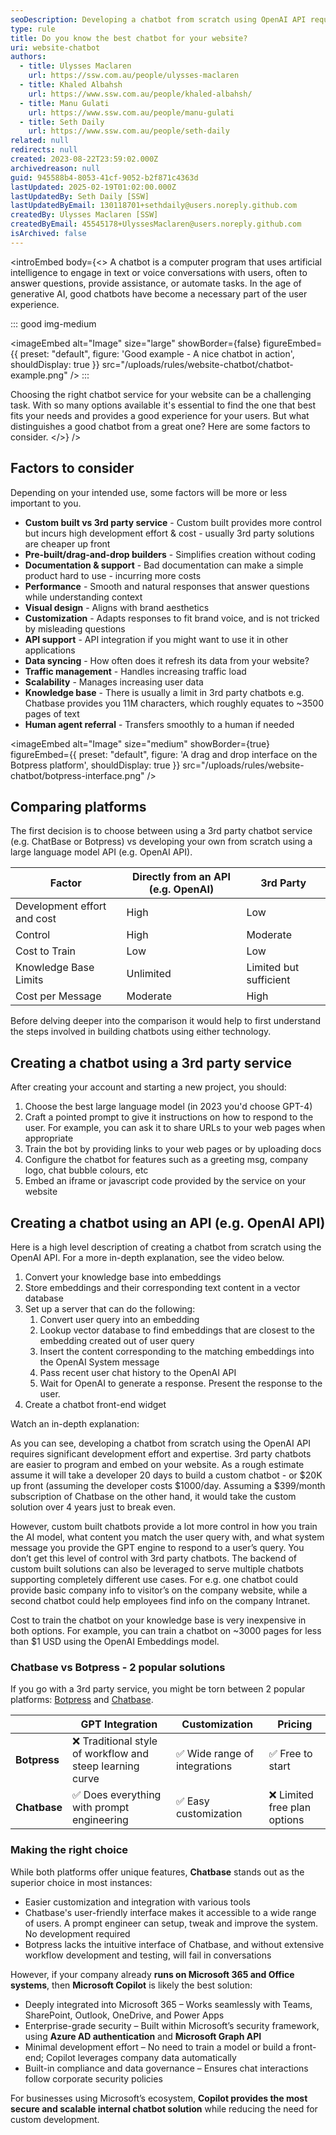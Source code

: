 ```yaml
---
seoDescription: Developing a chatbot from scratch using OpenAI API requires significant expertise and upfront costs. Compare options with Chatbase, Botpress, or build your own custom solution for more control over AI model training and system messages.
type: rule
title: Do you know the best chatbot for your website?
uri: website-chatbot
authors:
  - title: Ulysses Maclaren
    url: https://ssw.com.au/people/ulysses-maclaren
  - title: Khaled Albahsh
    url: https://www.ssw.com.au/people/khaled-albahsh/
  - title: Manu Gulati
    url: https://www.ssw.com.au/people/manu-gulati
  - title: Seth Daily
    url: https://www.ssw.com.au/people/seth-daily
related: null
redirects: null
created: 2023-08-22T23:59:02.000Z
archivedreason: null
guid: 945588b4-8053-41cf-9052-b2f871c4363d
lastUpdated: 2025-02-19T01:02:00.000Z
lastUpdatedBy: Seth Daily [SSW]
lastUpdatedByEmail: 130118701+sethdaily@users.noreply.github.com
createdBy: Ulysses Maclaren [SSW]
createdByEmail: 45545178+UlyssesMaclaren@users.noreply.github.com
isArchived: false
---
```


<introEmbed
  body={<>
A chatbot is a computer program that uses artificial intelligence to engage in text or voice conversations with users, often to answer questions, provide assistance, or automate tasks. In the age of generative AI, good chatbots have become a necessary part of the user experience.

::: good img-medium

<imageEmbed
  alt="Image"
  size="large"
  showBorder={false}
  figureEmbed={{
    preset: "default",
    figure: 'Good example - A nice chatbot in action',
    shouldDisplay: true
  }}
  src="/uploads/rules/website-chatbot/chatbot-example.png"
/>
:::

Choosing the right chatbot service for your website can be a challenging task. With so many options available it's essential to find the one that best fits your needs and provides a good experience for your users. But what distinguishes a good chatbot from a great one? Here are some factors to consider.
  </>}
/>
## Factors to consider

Depending on your intended use, some factors will be more or less important to you.

* **Custom built vs 3rd party service** - Custom built provides more control but incurs high development effort & cost - usually 3rd party solutions are cheaper up front
* **Pre-built/drag-and-drop builders** - Simplifies creation without coding
* **Documentation & support** - Bad documentation can make a simple product hard to use - incurring more costs
* **Performance** - Smooth and natural responses that answer questions while understanding context
* **Visual design** - Aligns with brand aesthetics
* **Customization** - Adapts responses to fit brand voice, and is not tricked by misleading questions
* **API support** - API integration if you might want to use it in other applications
* **Data syncing** - How often does it refresh its data from your website?
* **Traffic management** - Handles increasing traffic load
* **Scalability** - Manages increasing user data
* **Knowledge base** - There is usually a limit in 3rd party chatbots e.g. Chatbase provides you 11M characters, which roughly equates to ~3500 pages of text
* **Human agent referral** - Transfers smoothly to a human if needed

<imageEmbed
  alt="Image"
  size="medium"
  showBorder={true}
  figureEmbed={{
    preset: "default",
    figure: 'A drag and drop interface on the Botpress platform',
    shouldDisplay: true
  }}
  src="/uploads/rules/website-chatbot/botpress-interface.png"
/>

## Comparing platforms

The first decision is to choose between using a 3rd party chatbot service (e.g. ChatBase or Botpress) vs developing your own from scratch using a large language model API (e.g. OpenAI API).

| Factor                      | Directly from an API (e.g. OpenAI) | 3rd Party              |
| --------------------------- | ---------- | ---------------------- |
| Development effort and cost | High  | Low                    |
| Control                     | High  | Moderate               |
| Cost to Train               | Low   | Low               |
| Knowledge Base Limits       | Unlimited  | Limited but sufficient |
| Cost per Message            | Moderate   | High                   |

Before delving deeper into the comparison it would help to first understand the steps involved in building chatbots using either technology.

## Creating a chatbot using a 3rd party service

After creating your account and starting a new project, you should:

1. Choose the best large language model (in 2023 you'd choose GPT-4)
2. Craft a pointed prompt to give it instructions on how to respond to the user. For example, you can ask it to share URLs to your web pages when appropriate
3. Train the bot by providing links to your web pages or by uploading docs
4. Configure the chatbot for features such as a greeting msg, company logo, chat bubble colours, etc
5. Embed an iframe or javascript code provided by the service on your website

## Creating a chatbot using an API (e.g. OpenAI API)

Here is a high level description of creating a chatbot from scratch using the OpenAI API. For a more in-depth explanation, see the video below.

1. Convert your knowledge base into embeddings
2. Store embeddings and their corresponding text content in a vector database
3. Set up a server that can do the following:
   1. Convert user query into an embedding
   2. Lookup vector database to find embeddings that are closest to the embedding created out of user query
   3. Insert the content corresponding to the matching embeddings into the OpenAI System message
   4. Pass recent user chat history to the OpenAI API
   5. Wait for OpenAI to generate a response. Present the response to the user.
4. Create a chatbot front-end widget

Watch an in-depth explanation:

<youtubeEmbed url="https://www.youtube.com/watch?v=9cUciEMUcnA&t=884s" description="Video: Exploring the Capabilities of ChatGPT | Calum Simpson | User Group (2 hr 12 min)" />

As you can see, developing a chatbot from scratch using the OpenAI API requires significant development effort and expertise. 3rd party chatbots are easier to program and embed on your website. As a rough estimate assume it will take a developer 20 days to build a custom chatbot - or $20K up front (assuming the developer costs $1000/day. Assuming a $399/month subscription of Chatbase on the other hand, it would take the custom solution over 4 years just to break even.

However, custom built chatbots provide a lot more control in how you train the AI model, what content you match the user query with, and what system message you provide the GPT engine to respond to a user’s query. You don’t get this level of control with 3rd party chatbots. The backend of custom built solutions can also be leveraged to serve multiple chatbots supporting completely different use cases. For e.g. one chatbot could provide basic company info to visitor’s on the company website, while a second chatbot could help employees find info on the company Intranet.

Cost to train the chatbot on your knowledge base is very inexpensive in both options. For example, you can train a chatbot on ~3000 pages for less than $1 USD using the OpenAI Embeddings model.

### Chatbase vs Botpress - 2 popular solutions

If you go with a 3rd party service, you might be torn between 2 popular platforms: [Botpress](https://botpress.com/) and [Chatbase](https://www.chatbase.co/).

<youtubeEmbed url="https://www.youtube.com/watch?v=a1LSk3krUL0" description="Video: Do you know the best chatbot for your website? (8 min)" />

|          | GPT Integration                                           | Customization                 | Pricing                      |
| -------- | --------------------------------------------------------- | ----------------------------- | ---------------------------- |
| **Botpress** | ❌ Traditional style of workflow and steep learning curve | ✅ Wide range of integrations | ✅ Free to start             |
| **Chatbase** | ✅ Does everything with prompt engineering                | ✅ Easy customization         | ❌ Limited free plan options |

### Making the right choice

While both platforms offer unique features, **Chatbase** stands out as the superior choice in most instances:

* Easier customization and integration with various tools
* Chatbase's user-friendly interface makes it accessible to a wide range of users. A prompt engineer can setup, tweak and improve the system. No development required
* Botpress lacks the intuitive interface of Chatbase, and without extensive workflow development and testing, will fail in conversations

However, if your company already **runs on Microsoft 365 and Office systems**, then **Microsoft Copilot** is likely the best solution:

* Deeply integrated into Microsoft 365 – Works seamlessly with Teams, SharePoint, Outlook, OneDrive, and Power Apps
* Enterprise-grade security – Built within Microsoft’s security framework, using **Azure AD authentication** and **Microsoft Graph API**
* Minimal development effort – No need to train a model or build a front-end; Copilot leverages company data automatically
* Built-in compliance and data governance – Ensures chat interactions follow corporate security policies

For businesses using Microsoft’s ecosystem, **Copilot provides the most secure and scalable internal chatbot solution** while reducing the need for custom development.
